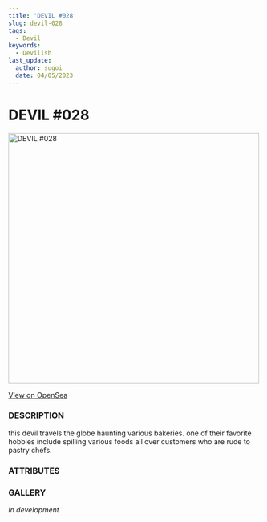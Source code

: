 ```yaml
---
title: 'DEVIL #028'
slug: devil-028
tags:
  - Devil
keywords:
  - Devilish
last_update:
  author: sugoi
  date: 04/05/2023
---
```



# DEVIL #028

<img src="https://nft-cdn.alchemy.com/eth-mainnet/e80105cef1b0183234de541e565ebf4f" alt="DEVIL #028" width="500" />

[View on OpenSea](https://opensea.io/assets/ethereum/0x231EDa2D0E36E5254515B7625D1201f7b4617cf4/29)

### DESCRIPTION

this devil travels the globe haunting various bakeries. one of their favorite hobbies include spilling various foods all over customers who are rude to pastry chefs.

### ATTRIBUTES

<AttributeTag traitType="HUMANITY" value="LOW" />
<AttributeTag traitType="NATURE" value="CLUMSY" />
<AttributeTag traitType="TYPE" value="DEVIL" />
<AttributeTag traitType="SUBTYPE" value="GHOST" />


### GALLERY

*in development*

